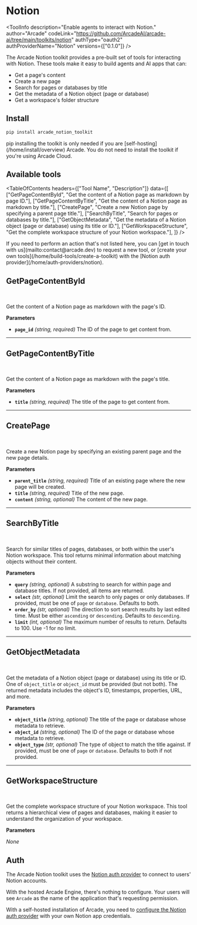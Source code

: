 # Notion


<ToolInfo
  description="Enable agents to interact with Notion."
  author="Arcade"
  codeLink="https://github.com/ArcadeAI/arcade-ai/tree/main/toolkits/notion"
  authType="oauth2"
  authProviderName="Notion"
  versions={["0.1.0"]}
/>

<Badges repo="arcadeai/notion" />

The Arcade Notion toolkit provides a pre-built set of tools for interacting with Notion. These tools make it easy to build agents and AI apps that can:

- Get a page's content
- Create a new page
- Search for pages or databases by title
- Get the metadata of a Notion object (page or database)
- Get a workspace's folder structure

## Install

```bash
pip install arcade_notion_toolkit
```

<Note>
  pip installing the toolkit is only needed if you are [self-hosting](/home/install/overview) Arcade. You do not need to install the toolkit if you're using Arcade Cloud.
</Note>

## Available tools

<TableOfContents
  headers={["Tool Name", "Description"]}
  data={[
    ["GetPageContentById", "Get the content of a Notion page as markdown by page ID."],
    ["GetPageContentByTitle", "Get the content of a Notion page as markdown by title."],
    ["CreatePage", "Create a new Notion page by specifying a parent page title."],
    ["SearchByTitle", "Search for pages or databases by title."],
    ["GetObjectMetadata", "Get the metadata of a Notion object (page or database) using its title or ID."],
    ["GetWorkspaceStructure", "Get the complete workspace structure of your Notion workspace."],
  ]}
/>

<Tip>
  If you need to perform an action that's not listed here, you can [get in touch with us](mailto:contact@arcade.dev) to request a new tool, or [create your own tools](/home/build-tools/create-a-toolkit) with the [Notion auth provider](/home/auth-providers/notion).
</Tip>

## GetPageContentById

<br />
<TabbedCodeBlock
  tabs={[
    {
      label: "Call the tool with user authorization",
      content: {
        Python: [
          "/examples/integrations/toolkits/notion/get_page_content_by_id_example_call_tool.py",
        ],
        JavaScript: ["/examples/integrations/toolkits/notion/get_page_content_by_id_example_call_tool.js"],
      },
    },
    {
      label: "Execute the tool with OpenAI",
      content: {
        Python: [
          "/examples/integrations/toolkits/notion/get_page_content_by_id_example_llm_oai.py",
        ],
        JavaScript: ["/examples/integrations/toolkits/notion/get_page_content_by_id_example_llm_oai.js"],
      },
    },
  ]}
/>

Get the content of a Notion page as markdown with the page's ID.

**Parameters**

- **`page_id`** _(string, required)_ The ID of the page to get content from.

---

## GetPageContentByTitle

<br />
<TabbedCodeBlock
  tabs={[
    {
      label: "Call the tool with user authorization",
      content: {
        Python: [
          "/examples/integrations/toolkits/notion/get_page_content_by_title_example_call_tool.py",
        ],
        JavaScript: ["/examples/integrations/toolkits/notion/get_page_content_by_title_example_call_tool.js"],
      },
    },
    {
      label: "Execute the tool with OpenAI",
      content: {
        Python: [
          "/examples/integrations/toolkits/notion/get_page_content_by_title_example_llm_oai.py",
        ],
        JavaScript: ["/examples/integrations/toolkits/notion/get_page_content_by_title_example_llm_oai.js"],
      },
    },
  ]}
/>

Get the content of a Notion page as markdown with the page's title.

**Parameters**

- **`title`** _(string, required)_ The title of the page to get content from.

---

## CreatePage

<br />
<TabbedCodeBlock
  tabs={[
    {
      label: "Call the tool with user authorization",
      content: {
        Python: [
          "/examples/integrations/toolkits/notion/create_page_example_call_tool.py",
        ],
        JavaScript: ["/examples/integrations/toolkits/notion/create_page_example_call_tool.js"],
      },
    },
    {
      label: "Execute the tool with OpenAI",
      content: {
        Python: [
          "/examples/integrations/toolkits/notion/create_page_example_llm_oai.py",
        ],
        JavaScript: ["/examples/integrations/toolkits/notion/create_page_example_llm_oai.js"],
      },
    },
  ]}
/>

Create a new Notion page by specifying an existing parent page and the new page details.

**Parameters**

- **`parent_title`** _(string, required)_ Title of an existing page where the new page will be created.
- **`title`** _(string, required)_ Title of the new page.
- **`content`** _(string, optional)_ The content of the new page.

---

## SearchByTitle

<br />
<TabbedCodeBlock
  tabs={[
    {
      label: "Call the tool with user authorization",
      content: {
        Python: [
          "/examples/integrations/toolkits/notion/search_by_title_example_call_tool.py",
        ],
        JavaScript: [
          "/examples/integrations/toolkits/notion/search_by_title_example_call_tool.js",
        ],
      },
    },
    {
      label: "Execute the tool with OpenAI",
      content: {
        Python: [
          "/examples/integrations/toolkits/notion/search_by_title_example_llm_oai.py",
        ],
        JavaScript: [
          "/examples/integrations/toolkits/notion/search_by_title_example_llm_oai.js",
        ],
      },
    },
  ]}
/>

Search for similar titles of pages, databases, or both within the user's Notion workspace. This tool returns minimal information about matching objects without their content.

**Parameters**

- **`query`** _(string, optional)_
  A substring to search for within page and database titles. If not provided, all items are returned.
- **`select`** _(str, optional)_
  Limit the search to only pages or only databases. If provided, must be one of `page` or `database`. Defaults to both.
- **`order_by`** _(str, optional)_
  The direction to sort search results by last edited time. Must be either `ascending` or `descending`. Defaults to `descending`.
- **`limit`** _(int, optional)_
  The maximum number of results to return. Defaults to 100. Use -1 for no limit.

---

## GetObjectMetadata

<br />
<TabbedCodeBlock
  tabs={[
    {
      label: "Call the tool with user authorization",
      content: {
        Python: [
          "/examples/integrations/toolkits/notion/get_object_metadata_example_call_tool.py",
        ],
        JavaScript: [
          "/examples/integrations/toolkits/notion/get_object_metadata_example_call_tool.js",
        ],
      },
    },
    {
      label: "Execute the tool with OpenAI",
      content: {
        Python: [
          "/examples/integrations/toolkits/notion/get_object_metadata_example_llm_oai.py",
        ],
        JavaScript: [
          "/examples/integrations/toolkits/notion/get_object_metadata_example_llm_oai.js",
        ],
      },
    },
  ]}
/>

Get the metadata of a Notion object (page or database) using its title or ID. One of `object_title` or `object_id` must be provided (but not both). The returned metadata includes the object's ID, timestamps, properties, URL, and more.

**Parameters**

- **`object_title`** _(string, optional)_
  The title of the page or database whose metadata to retrieve.
- **`object_id`** _(string, optional)_
  The ID of the page or database whose metadata to retrieve.
- **`object_type`** _(str, optional)_
  The type of object to match the title against. If provided, must be one of `page` or `database`. Defaults to both if not provided.

---

## GetWorkspaceStructure

<br />
<TabbedCodeBlock
  tabs={[
    {
      label: "Call the tool with user authorization",
      content: {
        Python: [
          "/examples/integrations/toolkits/notion/get_workspace_structure_example_call_tool.py",
        ],
        JavaScript: [
          "/examples/integrations/toolkits/notion/get_workspace_structure_example_call_tool.js",
        ],
      },
    },
    {
      label: "Execute the tool with OpenAI",
      content: {
        Python: [
          "/examples/integrations/toolkits/notion/get_workspace_structure_example_llm_oai.py",
        ],
        JavaScript: [
          "/examples/integrations/toolkits/notion/get_workspace_structure_example_llm_oai.js",
        ],
      },
    },
  ]}
/>

Get the complete workspace structure of your Notion workspace. This tool returns a hierarchical view of pages and databases, making it easier to understand the organization of your workspace.

**Parameters**

_None_

## Auth

The Arcade Notion toolkit uses the [Notion auth provider](/home/auth-providers/notion) to connect to users' Notion accounts.

With the hosted Arcade Engine, there's nothing to configure. Your users will see `Arcade` as the name of the application that's requesting permission.

With a self-hosted installation of Arcade, you need to [configure the Notion auth provider](/home/auth-providers/notion#configuring-notion-auth) with your own Notion app credentials.